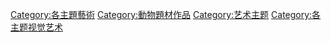 {{commonscat|Animals in art}}

[[Category:各主題藝術|Category:各主題藝術]]
[[Category:動物題材作品|Category:動物題材作品]]
[[Category:艺术主题|Category:艺术主题]]
[[Category:各主题视觉艺术|Category:各主题视觉艺术]]
